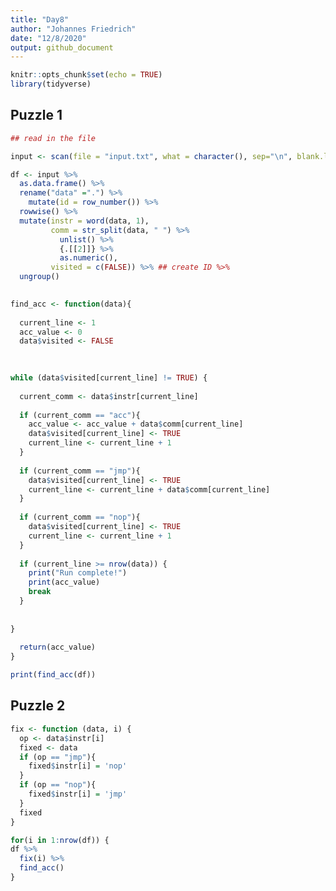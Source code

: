 ```yaml
---
title: "Day8"
author: "Johannes Friedrich"
date: "12/8/2020"
output: github_document
---
```


```r
knitr::opts_chunk$set(echo = TRUE)
library(tidyverse)
```

## Puzzle 1

```r
## read in the file

input <- scan(file = "input.txt", what = character(), sep="\n", blank.lines.skip=FALSE)

df <- input %>% 
  as.data.frame() %>% 
  rename("data" =".") %>% 
    mutate(id = row_number()) %>% 
  rowwise() %>% 
  mutate(instr = word(data, 1),
         comm = str_split(data, " ") %>% 
           unlist() %>% 
           {.[[2]]} %>% 
           as.numeric(),
         visited = c(FALSE)) %>% ## create ID %>% 
  ungroup()
  
```

```r


find_acc <- function(data){
  
  current_line <- 1
  acc_value <- 0
  data$visited <- FALSE

  
  
while (data$visited[current_line] != TRUE) {
  
  current_comm <- data$instr[current_line]
  
  if (current_comm == "acc"){ 
    acc_value <- acc_value + data$comm[current_line]
    data$visited[current_line] <- TRUE
    current_line <- current_line + 1
  }
  
  if (current_comm == "jmp"){ 
    data$visited[current_line] <- TRUE
    current_line <- current_line + data$comm[current_line]
  }
  
  if (current_comm == "nop"){ 
    data$visited[current_line] <- TRUE
    current_line <- current_line + 1
  }
  
  if (current_line >= nrow(data)) {
    print("Run complete!")
    print(acc_value)
    break
  }
  
  
}
  
  return(acc_value)
}

print(find_acc(df))
```


## Puzzle 2

```r

fix <- function (data, i) {
  op <- data$instr[i]
  fixed <- data
  if (op == "jmp"){
    fixed$instr[i] = 'nop'
  }
  if (op == "nop"){
    fixed$instr[i] = 'jmp'
  }
  fixed
}

```

```r
for(i in 1:nrow(df)) {
df %>% 
  fix(i) %>% 
  find_acc()
}
```


